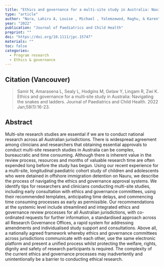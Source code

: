 ```yaml
---
title: "Ethics and governance for a multi-site study in Australia: Navigating the snakes and ladders"
type: "article"
author: "Nora, Lahiru A, Louise , Michael , Yalemzewod, Raghu, & Karen"
year: "2022"
publication: "Journal of Paediatrics and Child Health"
preprint: ""
doi: "https://doi.org/10.1111/jpc.15747"
materials: ""
toc: false
categories:
  - Program research
  - Ethics & governance
---
```


## Citation (Vancouver)

> Samir N, Amarasena L, Sealy L, Hodgins M, Gelaw Y, Lingam R, Zwi K. Ethics and governance for a multi‐site study in Australia: Navigating the snakes and ladders. Journal of Paediatrics and Child Health. 2022 Jan;58(1):16-23.

## Abstract

Multi-site research studies are essential if we are to conduct national research across all Australian jurisdictions. There is widespread agreement among clinicians and researchers that obtaining essential approvals to conduct multi-site research studies in Australia can be complex, bureaucratic and time consuming. Although there is inherent value in the review process, resources and months of valuable research time are often expended long before the study has begun. Using our recent experience for a multi-site, longitudinal paediatric cohort study of children and adolescents who were detained in offshore immigration detention on Nauru, we describe the process of navigating the ethics and governance approval systems. We identify tips for researchers and clinicians conducting multi-site studies, including early consultation with ethics and governance committees, using their recommended templates, anticipating time delays, and commencing time consuming processes as early as permissible. Our recommendations at the systemic level include streamlined and integrated ethics and governance review processes for all Australian jurisdictions, with co-ordinated requests for further information, a standardised approach across all Research Governance Offices, a rapid system for addressing amendments and individualised study support and consultations. Above all, a nationally agreed framework whereby ethics and governance committees across jurisdictions communicate with each other, use the same electronic platform and present a unified process whilst protecting the welfare, rights, dignity and safety of research participants is required. The complexity of the current ethics and governance processes may inadvertently and unintentionally be a barrier to conducting ethical research.
